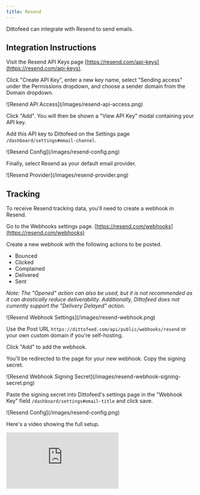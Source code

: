 ```yaml
---
title: Resend
---
```


Dittofeed can integrate with Resend to send emails.

## Integration Instructions

Visit the Resend API Keys page [https://resend.com/api-keys](https://resend.com/api-keys).

Click "Create API Key", enter a new key name, select "Sending access" under the Permissions dropdown, and choose a sender domain from the Domain dropdown.

<Frame>
![Resend API Access](/images/resend-api-access.png)
</Frame>

Click "Add". You will then be shown a "View API Key" modal containing your API key.

Add this API key to Dittofeed on the Settings page `/dashboard/settings#email-channel`.

<Frame>
![Resend Config](/images/resend-config.png)
</Frame>

Finally, select Resend as your default email provider.

<Frame>
![Resend Provider](/images/resend-provider.png)
</Frame>

## Tracking

To receive Resend tracking data, you'll need to create a webhook in Resend.

Go to the Webhooks settings page. [https://resend.com/webhooks](https://resend.com/webhooks)

Create a new webhook with the following actions to be posted.

- Bounced
- Clicked
- Complained
- Delivered
- Sent

*Note: The "Opened" action can also be used, but it is not recommended as it can drastically reduce deliverability. Additionally, Dittofeed does not currently support the "Delivery Delayed" action.*

<Frame>
![Resend Webhook Settings](/images/resend-webhook.png)
</Frame>

Use the Post URL `https://dittofeed.com/api/public/webhooks/resend` or your own custom domain if you're self-hosting.

Click "Add" to add the webhook.

You'll be redirected to the page for your new webhook. Copy the signing secret.

<Frame>
![Resend Webhook Signing Secret](/images/resend-webhook-signing-secret.png)
</Frame>

Paste the signing secret into Dittofeed's settings page in the "Webhook Key" field `/dashboard/settings#email-title` and click save.

<Frame>
![Resend Config](/images/resend-config.png)
</Frame>

Here's a video showing the full setup.

<iframe 
  class="w-full aspect-video" 
  src="https://www.youtube.com/embed/nZZO4QMfzII?si=6wpB9OswaDu-NAfG" 
  title="Integrating Resend with Dittofeed to Automate Emails" 
  frameborder="0" 
  allow="accelerometer; autoplay; clipboard-write; encrypted-media; gyroscope; picture-in-picture; web-share" 
  allowfullscreen>
</iframe>